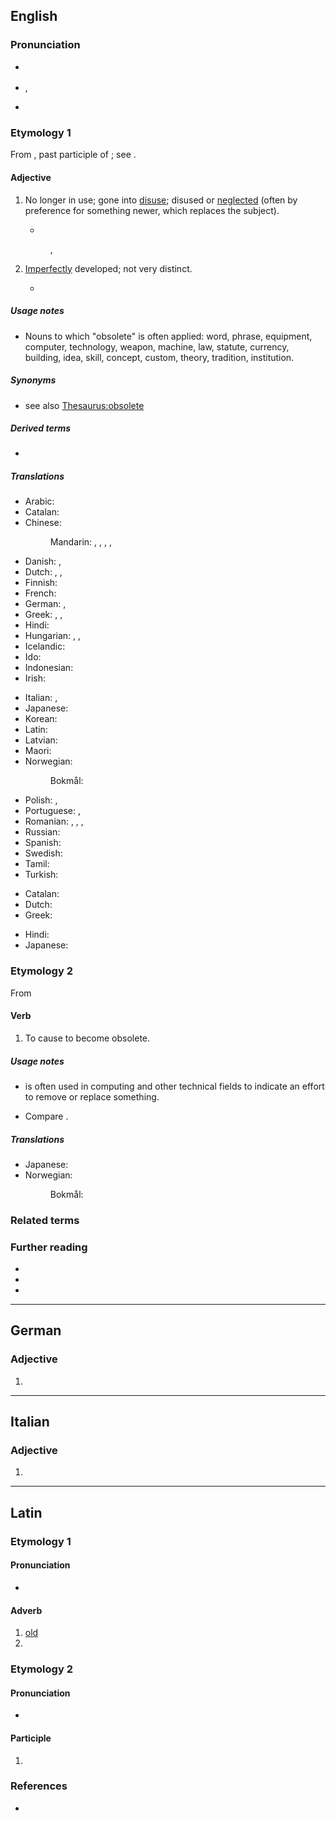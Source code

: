 {{also|obsolète}}
==English==

===Pronunciation===
* {{a|UK}} {{IPA|en|/ˈɒbsəliːt/}}
* {{a|US}} {{enPR|äbsəˈlēt}}, {{IPA|en|/ɑbsəˈliːt/|/ˈɑbsəliːt/}}
* {{audio|en|en-us-obsolete.ogg|Audio (US)}}

===Etymology 1===
From {{der|en|la|obsolētus|t=worn out, gone out of use}}, past participle of {{m|la|obsolesco|obsolēscere|t=to wear out, fall into disuse, grow old, decay}}; see {{m|en|obsolesce}}.

====Adjective====
{{en-adj}}

# {{lb|en|of words, equipment, etc.}} No longer in use; gone into [[disuse]]; disused or [[neglect]]ed (often by preference for something newer, which replaces the subject).
#* {{quote-journal|en|date=2013-07-20|volume=408|issue=8845|magazine={{w|The Economist}}
|title=[http://www.economist.com/news/http://www.economist.com/news/business/21582001-army-new-online-courses-scaring-wits-out-traditional-universities-can-they The attack of the MOOCs]
|passage=Since the launch early last year of&nbsp;[&hellip;] two Silicon Valley start-ups offering free education through MOOCs, massive open online courses, the ivory towers of academia have been shaken to their foundations. University brands built in some cases over centuries have been forced to contemplate the possibility that information technology will rapidly make their existing business model '''obsolete'''.}}
#: {{ux|en|It is speculated that, within a few years, the Internet's speedy delivery of news worldwide will make newspapers '''obsolete'''.}}
#: {{syn|en|antiquated|deprecated|disused}},
# {{lb|en|biology}} [[imperfect|Imperfectly]] developed; not very distinct.
#* {{quote-book|en|title=The Birds of Our Rambles: With a Companion for the Country|page=130|author=Charles Dixon|year=1891|passage=These two birds somewhat closely resemble each other, but the Sedge Warbler is russet-brown above, the feathers with dark centres, the pale buff eyestripe is very clearly defined, and the underparts are buffish white; the Reed Warbler is more olive on the upper parts, the feathers having no dark centres, the underparts are more inclined to buff, and the eyestripe is nearly '''obsolete'''.}}
#: {{syn|en|abortive|obscure|rudimental}}

=====Usage notes=====
* Nouns to which "obsolete" is often applied: word, phrase, equipment, computer, technology, weapon, machine, law, statute, currency, building, idea, skill, concept, custom, theory, tradition, institution.

=====Synonyms=====
* {{sense|no longer in use}} see also [[Thesaurus:obsolete]]

=====Derived terms=====
* {{l|en|obsoleteness}}

=====Translations=====
{{trans-top|no longer in use}}
* Arabic: {{t|ar|عفا عليها الزمن}}
* Catalan: {{t+|ca|obsolet}}
* Chinese:
*: Mandarin: {{t+|cmn|淘汰|tr=táotài}}, {{t+|cmn|過時}}, {{t+|cmn|过时|tr=guòshí}}, {{t+|cmn|廢棄}}, {{t+|cmn|废弃|tr=fèiqì}}
* Danish: {{t|da|gået af brug}}, {{t|da|forældet}}
* Dutch: {{t+|nl|verouderd}}, {{t+|nl|achterhaald}}, {{t|nl|in onbruik}}
* Finnish: {{t+|fi|vanhentunut}}
* French: {{t+|fr|obsolète}}
* German: {{t+|de|veraltet}}, {{t+|de|obsolet}}
* Greek: {{t+|el|απαρχαιωμένος|m}}, {{t+|el|ξεπερασμένος|m}}, {{t+|el|παρωχημένος|m}}
* Hindi: {{t+|hi|अप्रचलित}}
* Hungarian: {{t+|hu|elavult}}, {{t+|hu|idejétmúlt}}, {{t+|hu|ósdi}}
* Icelandic: {{t|is|úreltur|m}}
* Ido: {{t+|io|obsoleta}}
* Indonesian: {{t+|id|usang}}
* Irish: {{t|ga|seanchaite}}
{{trans-mid}}
* Italian: {{t+|it|obsoleto}}, {{t|it|in disuso}}
* Japanese: {{t|ja|廃れる|tr=すたれた, sutareta|alt=廃れた}}
* Korean: {{t+|ko|폐어}}
* Latin: {{t|la|obsolētus}}
* Latvian: {{t|lv|novecojis}}
* Maori: {{t|mi|tūnguru}}
* Norwegian:
*: Bokmål: {{t+|nb|foreldet}}
* Polish: {{t+|pl|przestarzały}}, {{t|pl|zdezaktualizowany}}
* Portuguese: {{t+|pt|obsoleto|m}}, {{t|pt|obsoleta|f}}
* Romanian: {{t|ro|ieșit din uz}}, {{t|ro|scos din uz}}, {{t+|ro|învechit}}, {{t+|ro|desuet}}
* Russian: {{t+|ru|устаре́вший}}
* Spanish: {{t+|es|obsoleto}}
* Swedish: {{t+|sv|förlegad}}
* Tamil: {{t|ta|வழக்கற்றுப்போன}}
* Turkish: {{t+|tr|eskimiş}}
{{trans-bottom}}

{{trans-top|in biology: imperfectly developed}}
* Catalan: {{t|ca|rudimentari}}
* Dutch: {{t+|nl|rudimentair}}
* Greek: {{t+|el|υποτυπώδης|m|f}}
{{trans-mid}}
* Hindi: {{t|hi|अर्धविकसित|m}}
* Japanese: {{t+|ja|退化|tr=たいかした, taika shita|alt=退化した}}
{{trans-bottom}}

===Etymology 2===
From {{der|en|la|obsolētō|t=degrade, soil, sully, stain, defile}}

====Verb====
{{en-verb|obsolet}}

# {{lb|en|transitive|US}} To cause to become obsolete.
#: {{ux|en|This software component has been '''obsoleted'''.}}
#: {{ux|en|We are in the process of '''obsoleting''' this product.}}

=====Usage notes=====
* {{m|en|obsolete|To obsolete}} is often used in computing and other technical fields to indicate an effort to remove or replace something.
* Compare {{m|en|deprecated||no longer considered correct usage}}.

=====Translations=====
{{trans-top|to cause to become obsolete}}
* Japanese: {{t|ja|廃止する|tr=haishi-suru}}
* Norwegian:
*: Bokmål: {{t|nb|forelde}}
{{trans-mid}}
{{trans-bottom}}

===Related terms===
{{rel4|en
|obsolesce
|obsolescence
|obsolescent
|obsoletion}}

===Further reading===
* {{R:Webster 1913}}
* {{R:Century 1911}}
* {{R:OneLook}}

----

==German==

===Adjective===
{{head|de|adjective form}}

# {{inflection of|de|obsolet||str//mix|nom//acc|f|s|;|str|nom//acc|p|;|wk|nom|all-gender|s|;|wk|acc|f//n|s}}

----

==Italian==

===Adjective===
{{head|it|adjective form|g=f-p}}

# {{it-adj form of|obsoleto|f|pl}}

----

==Latin==

===Etymology 1===

====Pronunciation====
* {{la-IPA|obsolētē}}

====Adverb====
{{la-adv|obsolētē}}

# [[old]]
# {{rfdef|la}}

===Etymology 2===

====Pronunciation====
* {{la-IPA|obsolēte}}

====Participle====
{{la-part-form|obsolēte}}

# {{inflection of|la|obsolētus||voc|m|s}}

===References===
* {{R:Elementary Lewis}}